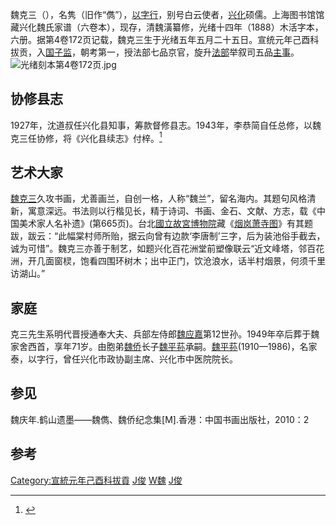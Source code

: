 魏克三（{{bd|1879年||1949年||}}），名隽（旧作“儁”），[[以字行|以字行]]，别号白云使者，[[兴化|兴化]]硕儒。上海图书馆馆藏兴化魏氏家谱（六卷本），现存，清魏潢纂修，光绪十四年（1888）木活字本，六册。据第4卷172页记载，魏克三生于光绪五年五月二十五日。宣统元年己酉科拔贡，入[[国子监|国子监]]，朝考第一，授法部七品京官，旋升[[法部|法部]]举叙司五品[[主事|主事]]。
[[File:光绪刻本第4卷172页.jpg|thumb]]
==协修县志==
1927年，沈道叔任兴化县知事，筹款督修县志。1943年，李恭简自任总修，以魏克三任协修，将《兴化县续志》付梓。<ref name="兴化市政府网">{{cite web |url = http://www.xinghua.gov.cn/art/2011/10/31/art_110_55081.html |title = 1982年施耐庵考察的历史反思}}</ref>

==艺术大家==
[[魏克三|魏克三]]久攻书画，尤善画兰，自创一格，人称“魏兰”，留名海内。其题句风格清新，寓意深远。书法则以行楷见长，精于诗词、书画、金石、文献、方志，载《中国美术家人名补遗》(第665页)。台北[[國立故宮博物院|國立故宮博物院]]藏《[[烟岚萧寺图|烟岚萧寺图]]》有其题跋，跋云：“此幅棠村师所贻，据云向曾有边款‘李唐制’三字，后为装池俗手截去，诚为可惜”。魏克三亦善于制艺，如题兴化百花洲堂前塑像联云“近文峰塔，邻百花洲，开几面窗棂，饱看四围环树木；出中正门，饮沧浪水，话半村烟景，何须千里访湖山。” 

==家庭==
克三先生系明代晋授通奉大夫、兵部左侍郎[[魏应嘉|魏应嘉]]第12世孙。1949年卒后葬于魏家舍西首，享年71岁。由胞弟[[魏侨|魏侨]]长子[[魏平荪|魏平荪]]承嗣。[[魏平荪|魏平荪]](1910—1986)，名家泰，以字行，曾任兴化市政协副主席、兴化市中医院院长。

==参见==
魏庆年.鹤山遗墨——魏儁、魏侨纪念集[M].香港：中国书画出版社，2010：2

==参考==
{{reflist}}
{{兴化八大家}}
[[Category:宣統元年己酉科拔貢|Category:宣統元年己酉科拔貢]]
[[Category:魏姓|J俊]]
[[Category:兴化人|W魏]]
[[Category:兴化魏氏|J俊]]